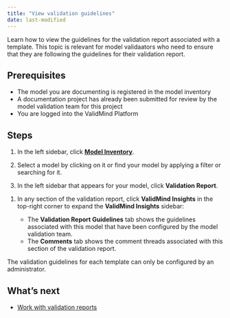```yaml
---
title: "View validation guidelines"
date: last-modified
---
```


Learn how to view the guidelines for the validation report associated with a template. This topic is relevant for model validaators who need to ensure that they are following the guidelines for their validation report.  

## Prerequisites

* The model you are documenting is registered in the model inventory
* A documentation project has already been submitted for review by the model validation team for this project
* You are logged into the ValidMind Platform

## Steps

1. In the left sidebar, click [**Model Inventory**](https://app.prod.validmind.ai/model-inventory).

2. Select a model by clicking on it or find your model by applying a filter or searching for it.

3. In the left sidebar that appears for your model, click **Validation Report**.

<!--- NR TO DO This looks to be no longer shown in the UI as of March 2024? --->
1. In any section of the validation report, click **ValidMind Insights** in the top-right corner to expand the **ValidMind Insights** sidebar:

   - The **Validation Report Guidelines** tab shows the guidelines associated with this model that have been configured by the model validation team.
   - The **Comments** tab shows the comment threads associated with this section of the validation report.

::: {.column-margin}
::: {.callout-tip}
The validation guidelines for each template can only be configured by an administrator.
:::
:::

<!---
## Troubleshooting

[Include any common issues or errors that may arise during the task and how to resolve them.]
--->

## What's next

<!---* [Create project findings](create-project-findings.qmd)--->
* [Work with validation reports](preparing-validation-reports.qmd)
